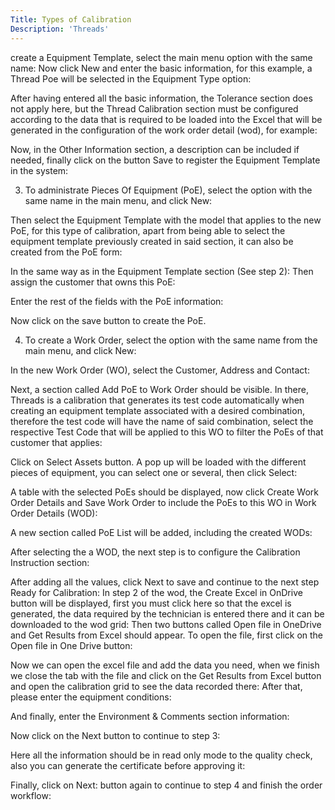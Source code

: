 ```yaml
---
Title: Types of Calibration
Description: 'Threads'
---
```



create a Equipment Template, select the main menu option with the same name: 
 Now click New and enter the basic information, for this example, a Thread Poe will 
be selected in the Equipment Type option: 
 
 After having entered all the basic information, the Tolerance section does not apply 
here, but the Thread Calibration section must be configured according to the data 
that is required to be loaded into the Excel that will be generated in the configuration 
of the work order detail (wod), for example: 
 
 Now, in the Other Information section, a description can be included if needed, 
finally click on the button Save to register the Equipment Template in the system: 

3. To administrate Pieces Of Equipment (PoE), select the option with the same name in 
the main menu, and click New: 
 
 Then select the Equipment Template with the model that applies to the new PoE, 
for  this  type  of  calibration,  apart  from  being  able  to  select  the  equipment 
template previously created in said section, it can also be created from the PoE 
form:  
 
 In the same way as in the Equipment Template section (See step 2): 
 Then assign the customer that owns this PoE:  
 
 Enter the rest of the fields with the PoE information:  
 
 Now click on the save button to create the PoE.  
 
4. To create a Work Order, select the option with the same name from the main menu, 
and click New: 
 
 In the new Work Order (WO), select the Customer, Address and Contact: 
  
 Next, a section called Add PoE to Work Order should be visible. In there, Threads 
is  a  calibration  that  generates  its  test  code  automatically  when  creating  an 
equipment template associated with a desired combination, therefore the test code 
will have the name of said combination, select the respective Test Code that will be 
applied to this WO to filter the PoEs of that customer that applies: 
 
 Click on Select Assets button. A pop up will be loaded with the different pieces of 
equipment, you can select one or several, then click Select: 
 
 A table with the selected PoEs should be displayed, now click Create Work Order 
Details and Save Work Order to include the PoEs to this WO in Work Order Details 
(WOD): 
 
 A new section called PoE List will be added, including the created WODs: 
 
 After selecting the a WOD, the next step is to configure the Calibration Instruction 
section: 
 
 After adding all the values, click Next to save and continue to the next step Ready 
for Calibration: 
 In step 2 of the wod, the Create Excel in OnDrive button will be displayed, first you 
must click here so that the excel is generated, the data required by the technician is 
entered there and it can be downloaded to the wod grid: 
 Then two buttons called Open file in OneDrive and Get Results from Excel should 
appear. To open the file, first click on the Open file in One Drive button: 
 
 Now we can open the excel file and add the data you need, when we finish we close 
the tab with the file and click on the Get Results from Excel button and open the 
calibration grid to see the data recorded there: 
 After that, please enter the equipment conditions: 
  
 And finally, enter the Environment & Comments section information: 
 
 Now click on the Next button to continue to step 3: 
  
 Here all the information should be in read only mode to the quality check, also you 
can generate the certificate before approving it: 
 
 Finally, click on Next: button again to continue to step 4 and finish the order 
workflow: 
  
